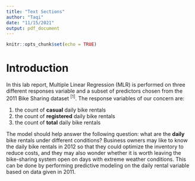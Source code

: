 ```yaml
---
title: "Text Sections"
author: "Taqi"
date: "11/15/2021"
output: pdf_document
---
```


```r
knitr::opts_chunk$set(echo = TRUE)
```

# Introduction 

In this lab report, Multiple Linear Regression (MLR) is performed on three different responses variable and a subset of predictors chosen from the 2011 Bike Sharing dataset $^{[1]}$. The response variables of our concern are: 

1. the count of **casual** daily bike rentals 
2. the count of **registered** daily bike rentals
3. the count of **total** daily bike rentals

The model should help answer the following question: what are the **daily** bike rentals under different conditions? Business owners may like to know the daily bike rentals in 2012 so that they could optimize the inventory to reduce costs, and they may also wonder whether it is worth leaving the bike-sharing system open on days with extreme weather conditions. This can be done by performing predictive modeling on the daily rental variable based on data given in 2011.
